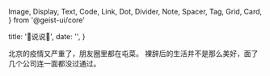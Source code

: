   Image,
  Display,
  Text,
  Code,
  Link,
  Dot,
  Divider,
  Note,
  Spacer,
  Tag,
  Grid,
  Card,
} from '@geist-ui/core'

  title: '🌵说说🌵',
  date: '',
}

<Card>北京的疫情又严重了，朋友圈里都在屯菜。</Card>
<Spacer />
<Card>裸辞后的生活并不是那么美好，面了几个公司连一面都没过通过。</Card>

